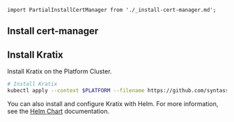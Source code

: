 ```mdx-code-block
import PartialInstallCertManager from './_install-cert-manager.md';
```

## Install cert-manager

<PartialInstallCertManager />

## Install Kratix

Install Kratix on the Platform Cluster.

```bash
# Install Kratix
kubectl apply --context $PLATFORM --filename https://github.com/syntasso/kratix/releases/latest/download/kratix.yaml
```

You can also install and configure Kratix with Helm. For more information, see
the [Helm Chart](https://github.com/syntasso/helm-charts) documentation.

